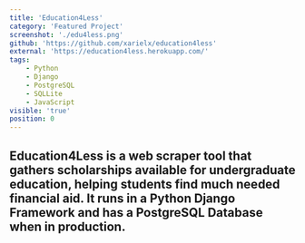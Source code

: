 ```yaml
---
title: 'Education4Less'
category: 'Featured Project'
screenshot: './edu4less.png'
github: 'https://github.com/xarielx/education4less'
external: 'https://education4less.herokuapp.com/'
tags:
    - Python
    - Django
    - PostgreSQL
    - SQLLite
    - JavaScript
visible: 'true'
position: 0
---
```


## Education4Less is a web scraper tool that gathers scholarships available for undergraduate education, helping students find much needed financial aid. It runs in a Python Django Framework and has a PostgreSQL Database when in production.

